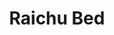 ---
title: "Raichu Bed"
meta_title: "Raichu Bed craft"
description: "Craft de Raichu Bed"
rank: "b"
draft: false
name: "Raichu Bed"
recipe_img: "https://wiki.pokexgames.com/images/7/7f/Raichu_Bed1.png"
level: 60
craft_time: 57600
result: 1
value_npc: 1
ingredients:
  - name: "White Bed"
    quantity: 1
    item_img: "https://wiki.pokexgames.com/images/7/76/White_Bed.png"
    value_npc: 1
  - name: "Raibolt Tapestry"
    quantity: 2
    item_img: "https://wiki.pokexgames.com/images/9/96/Raibolt_Tapestry.png"
    value_npc: 1
  - name: "Electric Rat Tail"
    quantity: 150
    item_img: "https://wiki.pokexgames.com/images/d/d9/Electric_Rat_Tail.png"
    value_npc: 1
  - name: "Planks"
    quantity: 200
    item_img: "https://wiki.pokexgames.com/images/b/b9/Planks.png"
    value_npc: 1
---